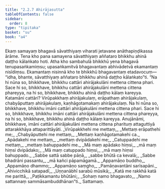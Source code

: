 ```yaml
---
title: "2.2.7 Ahirājasutta"
tableOfContents: false
sidebar:
  order: 8
type: "tipitaka"
basket: "su"
book: "a4"
---
```



<DynamicBreadcrumb />

<Division number="67" book="a4">

<Paragraph number="489" book="a4">
Ekaṃ samayaṃ bhagavā sāvatthiyaṃ viharati jetavane anāthapiṇḍikassa ārāme. Tena kho pana samayena sāvatthiyaṃ aññataro bhikkhu ahinā daṭṭho kālaṅkato hoti. Atha kho sambahulā bhikkhū yena bhagavā tenupasaṅkamiṃsu; upasaṅkamitvā bhagavantaṃ abhivādetvā ekamantaṃ nisīdiṃsu. Ekamantaṃ nisinnā kho te bhikkhū bhagavantaṃ etadavocuṃ—  “idha, bhante, sāvatthiyaṃ aññataro bhikkhu ahinā daṭṭho kālaṅkato”ti.
</Paragraph>

<Paragraph number="490" book="a4">
“Na hi nūna so, bhikkhave, bhikkhu cattāri ahirājakulāni mettena cittena phari. Sace hi so, bhikkhave, bhikkhu cattāri ahirājakulāni mettena cittena phareyya, na hi so, bhikkhave, bhikkhu ahinā daṭṭho kālaṃ kareyya.
</Paragraph>

<Paragraph number="491" book="a4">
Katamāni cattāri? Virūpakkhaṃ ahirājakulaṃ, erāpathaṃ ahirājakulaṃ, chabyāputtaṃ ahirājakulaṃ, kaṇhāgotamakaṃ ahirājakulaṃ. Na hi nūna so, bhikkhave, bhikkhu imāni cattāri ahirājakulāni mettena cittena phari. Sace hi so, bhikkhave, bhikkhu imāni cattāri ahirājakulāni mettena cittena phareyya, na hi so, bhikkhave, bhikkhu ahinā daṭṭho kālaṃ kareyya.
</Paragraph>

<Paragraph number="492" book="a4">
Anujānāmi, bhikkhave, imāni cattāri ahirājakulāni mettena cittena pharituṃ attaguttiyā attarakkhāya attaparittāyāti.
</Paragraph>

<Paragraph number="493" type="verses" book="a4">
_Virūpakkhehi me mettaṃ,_  
_Mettaṃ erāpathehi me;_  
_Chabyāputtehi me mettaṃ,_  
_Mettaṃ kaṇhāgotamakehi ca._  

</Paragraph>

<Paragraph number="494" type="verses" book="a4">
_Apādakehi me mettaṃ,_  
_mettaṃ dvipādakehi me;_  
_Catuppadehi me mettaṃ,_  
_mettaṃ bahuppadehi me._  

</Paragraph>

<Paragraph number="495" type="verses" book="a4">
_Mā maṃ apādako hiṃsi,_  
_mā maṃ hiṃsi dvipādako;_  
_Mā maṃ catuppado hiṃsi,_  
_mā maṃ hiṃsi bahuppado._  

</Paragraph>

<Paragraph number="496" type="verses" book="a4">
_Sabbe sattā sabbe pāṇā,_  
_sabbe bhūtā ca kevalā;_  
_Sabbe bhadrāni passantu,_  
_mā kañci pāpamāgamā._  

</Paragraph>

<Paragraph number="497" type="verses" book="a4">
_Appamāṇo buddho,_  
_Appamāṇo dhammo;_  
_Appamāṇo saṃgho,_  
_Pamāṇavantāni sarīsapāni._  

</Paragraph>

<Paragraph number="498" type="verses" book="a4">
_Ahivicchikā satapadī,_  
_Uṇṇanābhī sarabū mūsikā;_  
_Katā me rakkhā katā me parittā,_  
_Paṭikkamantu bhūtāni;_  
_Sohaṃ namo bhagavato,_  
_Namo sattannaṃ sammāsambuddhānan”ti._  


</Paragraph>
</Division>

<Paragraph number="499" type="center" book="a4">
Sattamaṃ.
</Paragraph>
